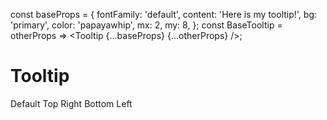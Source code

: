 const baseProps = {
    fontFamily: 'default',
    content: 'Here is my tooltip!',
    bg: 'primary',
    color: 'papayawhip',
    mx: 2,
    my: 8,
};
const BaseTooltip = otherProps => <Tooltip {...baseProps} {...otherProps} />;

<a id="Tooltip"></a>

# Tooltip
<BaseTooltip>
    <DocLabel>Default</DocLabel>
</BaseTooltip>
<BaseTooltip placement="top" bg="warning" color="secondary">
    <DocLabel>Top</DocLabel>
</BaseTooltip>
<BaseTooltip placement="right">
    <DocLabel>Right</DocLabel>
</BaseTooltip>
<BaseTooltip placement="bottom">
    <DocLabel>Bottom</DocLabel>
</BaseTooltip>
<BaseTooltip placement="left">
    <DocLabel>Left</DocLabel>
</BaseTooltip>
